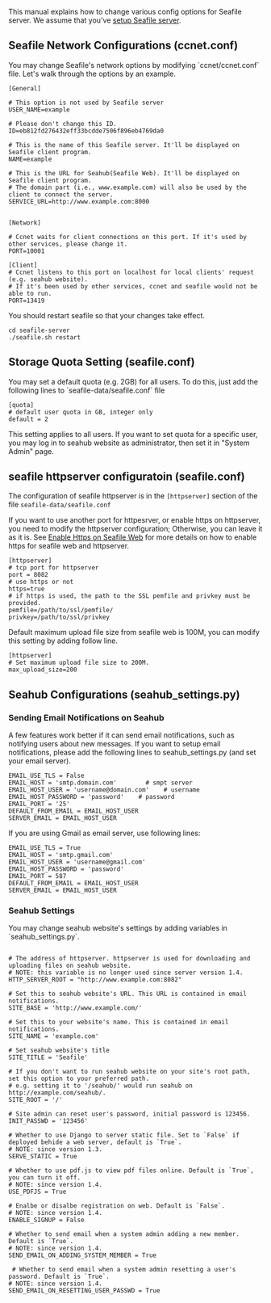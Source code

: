 This manual explains how to change various config options for Seafile server. We assume that you've [[Download-and-setup-seafile-server|setup Seafile server]]. 

== Seafile Network Configurations (ccnet.conf) ==

You may change Seafile's network options by modifying `ccnet/ccnet.conf` file. Let's walk through the options by an example.

<pre>
[General]

# This option is not used by Seafile server
USER_NAME=example

# Please don't change this ID.
ID=eb812fd276432eff33bcdde7506f896eb4769da0

# This is the name of this Seafile server. It'll be displayed on Seafile client program.
NAME=example

# This is the URL for Seahub(Seafile Web). It'll be displayed on Seafile client program.
# The domain part (i.e., www.example.com) will also be used by the client to connect the server.
SERVICE_URL=http://www.example.com:8000


[Network]

# Ccnet waits for client connections on this port. If it's used by other services, please change it.
PORT=10001

[Client]
# Ccnet listens to this port on localhost for local clients' request (e.g. seahub website).
# If it's been used by other services, ccnet and seafile would not be able to run.
PORT=13419

</pre>

You should restart seafile so that your changes take effect.

<pre>
cd seafile-server
./seafile.sh restart
</pre>

== Storage Quota Setting (seafile.conf) ==

You may set a default quota (e.g. 2GB) for all users. To do this, just add the following lines to `seafile-data/seafile.conf` file

<pre>
[quota]
# default user quota in GB, integer only
default = 2
</pre>

This setting applies to all users. If you want to set quota for a specific user, you may log in to seahub website as administrator, then set it in "System Admin" page.

== seafile httpserver configuratoin (seafile.conf) ==

The configuration of seafile httpserver is in the <code>[httpserver]</code> section of the file <code>seafile-data/seafile.conf</code>

If you want to use another port for httpesrver, or enable https on httpserver, you need to modify the httpserver configuration; Otherwise, you can leave it as it is. See [[Enable Https on Seafile Web]] for more details on how to enable https for seafile web and httpserver.

<pre>
[httpserver]
# tcp port for httpserver
port = 8082
# use https or not
https=true
# if https is used, the path to the SSL pemfile and privkey must be provided.
pemfile=/path/to/ssl/pemfile/
privkey=/path/to/ssl/privkey
</pre>

Default maximum upload file size from seafile web is 100M, you can modify this setting by adding follow line.
<pre>
[httpserver]
# Set maximum upload file size to 200M.
max_upload_size=200
</pre>

== Seahub Configurations (seahub_settings.py) ==

=== Sending Email Notifications on Seahub ===

A few features work better if it can send email notifications, such as notifying users about new messages.
If you want to setup email notifications, please add the following lines to seahub_settings.py (and set your email server).

<pre>
EMAIL_USE_TLS = False
EMAIL_HOST = 'smtp.domain.com'        # smpt server
EMAIL_HOST_USER = 'username@domain.com'    # username
EMAIL_HOST_PASSWORD = 'password'    # password
EMAIL_PORT = '25'
DEFAULT_FROM_EMAIL = EMAIL_HOST_USER
SERVER_EMAIL = EMAIL_HOST_USER
</pre>

If you are using Gmail as email server, use following lines:

<pre>
EMAIL_USE_TLS = True
EMAIL_HOST = 'smtp.gmail.com'
EMAIL_HOST_USER = 'username@gmail.com'
EMAIL_HOST_PASSWORD = 'password'
EMAIL_PORT = 587
DEFAULT_FROM_EMAIL = EMAIL_HOST_USER
SERVER_EMAIL = EMAIL_HOST_USER
</pre>

=== Seahub Settings ===

You may change seahub website's settings by adding variables in `seahub_settings.py`.

<pre>

# The address of httpserver. httpserver is used for downloading and uploading files on seahub website.
# NOTE: this variable is no longer used since server version 1.4.
HTTP_SERVER_ROOT = "http://www.example.com:8082"

# Set this to seahub website's URL. This URL is contained in email notifications.
SITE_BASE = 'http://www.example.com/'

# Set this to your website's name. This is contained in email notifications.
SITE_NAME = 'example.com'

# Set seahub website's title
SITE_TITLE = 'Seafile'

# If you don't want to run seahub website on your site's root path, set this option to your preferred path.
# e.g. setting it to '/seahub/' would run seahub on http://example.com/seahub/.
SITE_ROOT = '/'

# Site admin can reset user's password, initial password is 123456.
INIT_PASSWD = '123456'

# Whether to use Django to server static file. Set to `False` if deployed behide a web server, default is `True`.
# NOTE: since version 1.3.
SERVE_STATIC = True

# Whether to use pdf.js to view pdf files online. Default is `True`,  you can turn it off.
# NOTE: since version 1.4.
USE_PDFJS = True

# Enalbe or disalbe registration on web. Default is `False`.
# NOTE: since version 1.4.
ENABLE_SIGNUP = False

# Whether to send email when a system admin adding a new member. Default is `True`.
# NOTE: since version 1.4.
SEND_EMAIL_ON_ADDING_SYSTEM_MEMBER = True

 # Whether to send email when a system admin resetting a user's password. Default is `True`.
# NOTE: since version 1.4.
SEND_EMAIL_ON_RESETTING_USER_PASSWD = True

</pre>